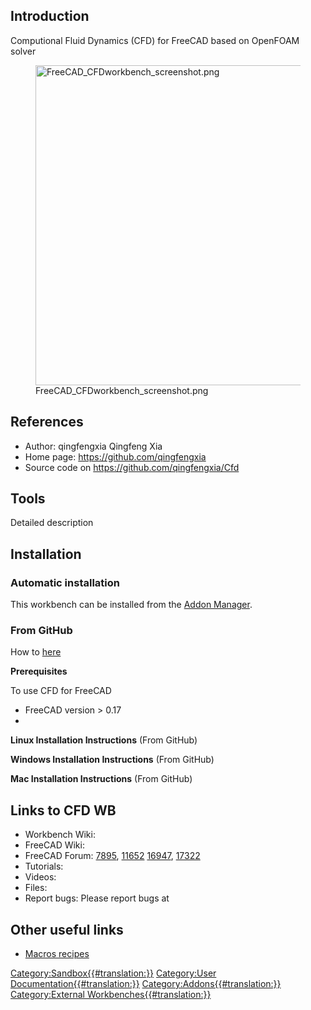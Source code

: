 <languages/>

==Introduction==

{{TOCright}}

Computional Fluid Dynamics (CFD) for FreeCAD based on OpenFOAM solver 

[[Image:FreeCAD_CFDworkbench_screenshot.png|512px]]


==References==

* Author: qingfengxia Qingfeng Xia
* Home page: https://github.com/qingfengxia
* Source code on https://github.com/qingfengxia/Cfd

==Tools==

Detailed description

==Installation==

===Automatic installation===

This workbench can be installed from the [[Std_AddonMgr|Addon Manager]].

===From GitHub===

How to [https://github.com/qingfengxia/Cfd here]

'''Prerequisites'''

To use CFD for FreeCAD
*    FreeCAD version > 0.17
*    

'''Linux Installation Instructions''' (From GitHub)

'''Windows Installation Instructions''' (From GitHub)

'''Mac Installation Instructions''' (From GitHub)

==Links to CFD WB==

* Workbench Wiki: 
* FreeCAD Wiki: 
* FreeCAD Forum: [https://forum.freecad.org/viewtopic.php?f=24&t=7895 7895], [https://forum.freecad.org/viewtopic.php?t=11652 11652]  [https://forum.freecad.org/viewtopic.php?t=16947 16947], [https://forum.freecad.org/viewtopic.php?t=17322 17322]
* Tutorials: 
* Videos:  
* Files: 
* Report bugs: Please report bugs at 

==Other useful links==

* [[Macros_recipes|Macros recipes]]

[[Category:Sandbox{{#translation:}}]]
[[Category:User Documentation{{#translation:}}]]
[[Category:Addons{{#translation:}}]]
[[Category:External Workbenches{{#translation:}}]]
{{clear}}